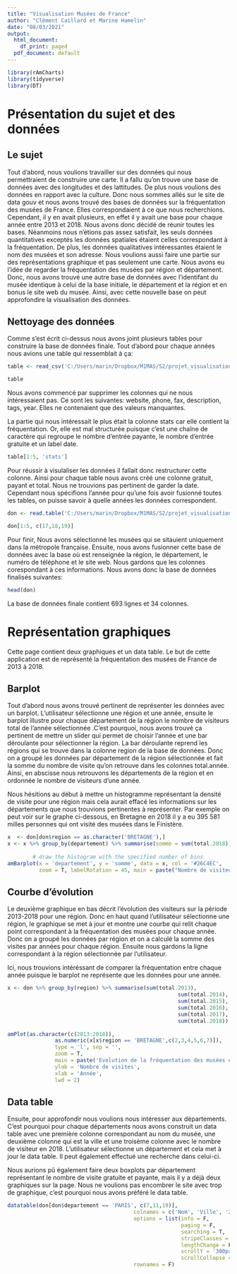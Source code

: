 ```yaml
---
title: "Visualisation Musées de France"
author: "Clément Caillard et Marine Hamelin"
date: "08/03/2021"
output:
  html_document:
    df_print: paged
  pdf_document: default
---
```

```r
library(rAmCharts)
library(tidyverse)
library(DT)
```
# Présentation du sujet et des données
## Le sujet

  Tout d'abord, nous voulions travailler sur des données qui nous permettraient de construire une carte. Il a fallu qu'on trouve une base de données avec des longitudes et des lattitudes. De plus nous voulions des données en rapport avec la culture. Donc nous sommes allés sur le site de data gouv et nous avons trouvé des bases de données sur la fréquentation des musées de France. Elles correspondaient à ce que nous recherchions. Cependant, il y en avait plusieurs, en effet il y avait une base pour chaque année entre 2013 et 2018. Nous avons donc décidé de réunir toutes les bases. Néanmoins nous n'étions pas assez satisfait, les seuls données quantitatives exceptés les données spatiales étaient celles correspondant à la fréquentation. De plus, les données qualitatives intéressantes étaient le nom des musées et son adresse. Nous voulions aussi faire une partie sur des représentations graphique et pas seulement une carte. Nous avons eu l'idée de regarder la fréquentation des musées par région et département. Donc, nous avons trouvé une autre base de données avec l'identifant du musée identique à celui de la base initiale, le département et la région et en bonus le site web du musée. Ainsi, avec cette nouvelle base on peut approfondire la visualisation des données.
  
## Nettoyage des données

  Comme s'est écrit ci-dessus nous avons joint plusieurs tables pour construire la base de données finale. Tout d'abord pour chaque années nous avions une table qui ressemblait à ça:
  
```r
table <- read_csv('C:/Users/marin/Dropbox/M1MAS/S2/projet_visualisation/VisuMarineClement/VisuMarineClement/VisuMarineClement//frequentation-musees-de-france-2018.csv', locale=locale())

table
```
Nous avons commencé par supprimer les colonnes qui ne nous intéressaient pas. Ce sont les suivantes: website, phone, fax, description, tags, year. Elles ne contenaient que des valeurs manquantes. 


La partie qui nous intéressait le plus était la colonne stats car elle contient la fréquentation. Or, elle est mal structurée puisque c'est une chaîne de caractère qui regroupe le nombre d'entrée payante, le nombre d'entrée gratuite et un label date.

```r
table[1:5, 'stats']

```
Pour réussir à visulaliser les données il fallait donc restructurer cette colonne. Ainsi pour chaque table nous avons créé une colonne gratuit, payant et total. Nous ne trouvions pas pertinent de garder la date. Cependant nous spécifions l'année pour qu'une fois avoir fusionné toutes les tables, on puisse savoir à quelle années les données correspondent.

```r
don <- read.table('C:/Users/marin/Dropbox/M1MAS/S2/projet_visualisation/VisuMarineClement/VisuMarineClement/VisuMarineClement/musee.csv', header = T, sep = ',', dec = '.', encoding = 'UTF-8')

don[1:5, c(17,18,19)]
```
Pour finir, Nous avons sélectionné les musées qui se sitauient uniquement dans la métropole française. Ensuite, nous avons fusionner cette base de données avec la base où est renseignée la région, le département, le numéro de téléphone et le site web. Nous gardons que les colonnes corespondant à ces informations. Nous avons donc la base de données finalisés suivantes:

```r
head(don)
```

La base de données finale contient 693 lignes et 34 colonnes.


  
# Représentation graphiques

Cette page contient deux graphiques et un data table. Le but de cette application est de représenté la fréquentation des musées de France de 2013 à 2018.

## Barplot
  
Tout d'abord nous avons trouvé pertinent de représenter les données avec un barplot. L'utilisateur sélectionne une région et une année, ensuite le barplot illustre pour chaque département de la région le nombre de visiteurs total de l'année sélectionnée .C'est pourquoi, nous avons trouvé ça pertinent de mettre un slider qui permet de choisir l'année et une bar déroulante pour sélectionner la région. La bar déroulante reprend les régions qui se trouve dans la colonne region de la base de données. Donc on a groupé les données par département de la région sélectionnée et fait la somme du nombre de visite qu'on retrouve dans les colonnes total.année. Ainsi, en abscisse nous retrouvons les départements de la région et en ordonnée le nombre de visiteurs d'une année. 

Nous hésitions au début à mettre un histogramme représentant la densité de visite pour une région mais cela aurait effacé les informations sur les départements que nous trouvions pertinentes à représenter. Par exemple on peut voir sur le graphe ci-dessous, en Bretagne en 2018 il y a eu 395 581 milles personnes qui ont visité des musées dans le Finistère.

```r
x  <- don[don$region == as.character('BRETAGNE'),]
x <- x %>% group_by(departement) %>% summarise(somme = sum(total.2018))
        
        # draw the histogram with the specified number of bins
amBarplot(x = 'departement', y = 'somme', data = x, col = '#26C4EC',
          zoom = T, labelRotation = 45, main = paste("Nombre de visiteurs en", 'BRETAGNE',' en ', '2018'))

```
## Courbe d'évolution
  Le deuxième graphique en bas décrit l'évolution des visiteurs sur la période 2013-2018 pour une région. Donc en haut quand l'utilisateur sélectionne une région, le graphique se met à jour et montre une courbe qui relit chaque point correspondant à la fréquentation des musées pour chaque année. Donc on a groupé les données par région et on a calculé la somme des visites par années pour chaque région. Ensuite nous gardons la ligne correspondant à la région sélectionnée par l'utilisateur.

Ici, nous trouvions intéréssant de comparer la fréquentation entre chaque année puisque le barplot ne représente que les données pour une année. 
```r
x <- don %>% group_by(region) %>% summarise(sum(total.2013),
                                                      sum(total.2014),
                                                      sum(total.2015),
                                                      sum(total.2016),
                                                      sum(total.2017),
                                                      sum(total.2018))
        
amPlot(as.character(c(2013:2018)),
               as.numeric(x[x$region == 'BRETAGNE',c(2,3,4,5,6,7)]), 
               type = 'l', sep = '', 
               zoom = T, 
               main = paste('Evolution de la fréquentation des musées en BRETAGNE'),
               ylab = 'Nombre de visites',
               xlab = 'Année',
               lwd = 2)
```

## Data table
Ensuite, pour approfondir nous voulions nous intéresser aux départements. C'est pourquoi pour chaque départements nous avons construit un data table avec une première colonne correspondant au nom du musée, une deuxième colonne qui est la ville et une troisème colonne avec le nombre de visiteur en 2018. L'utilisateur sélectionne un département et cela met à jour le data table. Il peut également effectué une recherche dans celui-ci. 

Nous aurions pû également faire deux boxplots par département représentant le nombre de visite gratuite et payante, mais il y a déjà deux graphiques sur la page. Nous ne voulions pas encombrer le site avec trop de graphique, c'est pourquoi nous avons préféré le data table.
```r
datatable(don[don$departement == 'PARIS', c(7,11,19)],
                                        colnames = c('Nom', 'Ville', '2018') ,
                                        options = list(info = F,
                                                       paging = F,
                                                       searching = T,
                                                       stripeClasses = F, 
                                                       lengthChange = F,
                                                       scrollY = '300px',
                                                       scrollCollapse = T),
                                        rownames = F)
```



